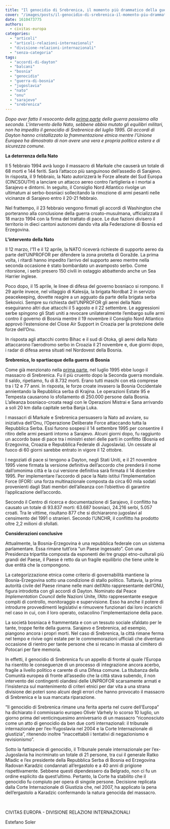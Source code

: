 ```yaml
---
title: "Il genocidio di Srebrenica, il momento più drammatico della guerra di Bosnia - Parte due"
cover: "/images/posts/il-genocidio-di-srebrenica-il-momento-piu-drammatico-della-guerra-di-bosnia-parte-due.jpg"
date: 1610473775
authors:
  - civitas-europa
categories: 
  - "articoli"
  - "articoli-relazioni-internazionali"
  - "divisione-relazioni-internazionali"
  - "senza-categoria"
tags: 
  - "accordi-di-dayton"
  - "balcani"
  - "bosnia"
  - "genocidio"
  - "guerra-di-bosnia"
  - "jugoslavia"
  - "nato"
  - "onu"
  - "sarajevo"
  - "srebrenica"
---
```


_Dopo aver fatto il resoconto della [prima parte](https://civitas-europa.vercel.app/blog/il-genocidio-di-srebrenica-il-momento-piu-drammatico-della-guerra-di-bosnia-parte-uno) della guerra passiamo alla seconda. L'intervento della Nato, sebbene abbia mutato gli equilibri militari, non ha impedito il genocidio di Srebrenica del luglio 1995. Gli accordi di Dayton hanno cristallizzato la frammentazione etnica mentre l'Unione Europea ha dimostrato di non avere una vera e propria politica estera e di sicurezza comune._

**La deterrenza della Nato**

Il 5 febbraio 1994 avrà luogo il massacro di Markale che causerà un totale di 68 morti e 144 feriti. Sarà l’attacco più sanguinoso dell’assedio di Sarajevo. In risposta, il 9 febbraio, la Nato autorizzerà le Forze alleate del Sud Europa (CINCSOUTH) a lanciare un attacco aereo contro l’artiglieria e i mortai a Sarajevo e dintorni. In seguito, il Consiglio Nord Atlantico rivolge un ultimatum ai serbo-bosniaci sollecitando la rimozione di armi pesanti nelle vicinanze di Sarajevo entro il 20-21 febbraio.

Nel frattempo, il 23 febbraio vengono firmati gli accordi di Washington che porteranno alla conclusione della guerra croato-musulmana, ufficializzata il 18 marzo 1994 con la firma del trattato di pace. Le due fazioni divisero il territorio in dieci cantoni autonomi dando vita alla Federazione di Bosnia ed Erzegovina.

**L'intervento della Nato**

Il 12 marzo, l’11 e il 12 aprile, la NATO riceverà richieste di supporto aereo da parte dell’UNPROFOR per difendere la zona protetta di Goražde. La prima volta, i ritardi hanno impedito l’arrivo del supporto aereo mentre nella seconda occasione è stato bombardato un avamposto serbo. Come ritorsione, i serbi presero 150 civili in ostaggio abbattendo anche un Sea Harrier inglese.

Poco dopo, il 15 aprile, le linee di difesa del governo bosniaco si rompono. Il 29 aprile invece, nel villaggio di Kalesija, la brigata Nordbat 2 in servizio peacekeeping, dovette reagire a un agguato da parte della brigata serba Sekovici. Sempre su richiesta dell’UNPROFOR gli aerei della Nato eseguiranno altri due attacchi il 5 agosto e il 22 settembre. Le aggressioni serbe spingono gli Stati uniti a revocare unilateralmente l’embargo sulle armi contro il governo di Bosnia mentre il 19 novembre il Consiglio Nord Atlantico approvò l’estensione del Close Air Support in Croazia per la protezione delle forze dell’Onu.

In risposta agli attacchi contro Bihac e il sud di Otoka, gli aerei della Nato attaccarono l’aerodromo serbo in Croazia il 21 novembre e, due giorni dopo, i radar di difesa aerea situati nel Nordovest della Bosnia.

**Srebrenica, lo spartiacque della guerra di Bosnia**

Come già menzionato nella [prima parte](https://civitas-europa.vercel.app/blog/il-genocidio-di-srebrenica-il-momento-piu-drammatico-della-guerra-di-bosnia-parte-uno), nel luglio 1995 ebbe luogo il massacro di Srebrenica. Fu il più cruento dopo la Seconda guerra mondiale. Il saldo, ripetiamo, fu di 8.732 morti. Erano tutti maschi con età comprese tra i 12 e 77 anni. In risposta, le forze croate invasero la Bosnia Occidentale annientando la Repubblica serba di Krajina. Le operazioni Estate 95 e Tempesta causarono lo sfollamento di 250.000 persone dalla Bosnia. L’alleanza bosniaco-croata reagì con le Operazioni Mistrai e Sana arrivando a soli 20 km dalla capitale serba Banja Luka.

I massacri di Markale e Srebrenica persuasero la Nato ad avviare, su iniziativa dell’Onu, l’Operazione Deliberate Force attaccando tutta la Repubblica Serba. Essi furono sospesi il 14 settembre 1995 per consentire il ritiro delle armi pesanti intorno a Sarajevo. Alcuni giorni dopo, fu raggiunto un accordo base di pace tra i ministri esteri delle parti in conflitto (Bosnia ed Erzegovina, Croazia e Repubblica Federale di Jugoslavia). Un cessate al fuoco di 60 giorni sarebbe entrato in vigore il 12 ottobre.

I negoziati di pace si tengono a Dayton, negli Stati Uniti, e il 21 novembre 1995 viene firmata la versione definitiva dell’accordo che prenderà il nome dall’omonima città e la cui versione definitiva sarà firmata il 14 dicembre 1995. Per implementare l’accordo di pace la Nato istituì l’Implementation Force (IFOR): una forza multinazionale composta da circa 60 mila sodati provenienti dagli Stati membri dell’alleanza con l’obiettivo di garantire l’applicazione dell’accordo.

Secondo il Centro di ricerca e documentazione di Sarajevo, il conflitto ha causato un totale di 93.837 morti: 63.687 bosniaci, 24.216 serbi, 5.057 croati. Tra le vittime, risultano 877 che si dichiararono jugoslavi al censimento del 1991 o stranieri. Secondo l’UNCHR, il conflitto ha prodotto oltre 2,2 milioni di sfollati.

**Considerazioni conclusive**

Attualmente, la Bosnia-Erzegovina è una repubblica federale con un sistema parlamentare. Essa rimane tutt’ora “un Paese ingessato”. Con una Presidenza tripartita composta da esponenti dei tre gruppi etno-culturali più grandi del Paese, il Paese è retto da un fragile equilibrio che tiene unite le due entità che la compongono.

La categorizzazione etnica come criterio di governabilità mantiene la Bosnia-Erzegovina sotto una condizione di stallo politico. Tuttavia, la prima autorità civile del Paese rimane nelle mani dell’Alto rappresentante dell’ONU, figura introdotta con gli accordi di Dayton. Nominato dal Peace _Implementation Council_ delle Nazioni Unite, l’Alto rappresentante esegue compiti di controllo, monitoraggio e supervisione. Esso ha anche il potere di introdurre provvedimenti legislativi e rimuovere funzionari dai loro incarichi nel caso in cui, con il loro operato, ostacolino l’implementazione della pace.

La società bosniaca è frammentata e con un tessuto sociale sfaldato per le tante, troppe ferite della guerra. Sarajevo e Srebrenica, ad esempio, piangono ancora i propri morti. Nel caso di Srebrenica, la città rimane ferma nel tempo e rivive ogni estate per le commemorazioni ufficiali che diventano occasione di rientro per tante persone che si recano in massa al cimitero di Potocari per fare memoria.

In effetti, il genocidio di Srebrenica fu un appello di fronte al quale l’Europa ha risentito le conseguenze di un processo di integrazione ancora acerbo, fragile a livello politico e carente di una Difesa comune. La titubanza della Comunità europea di fronte all’assedio che la città stava subendo, il non intervento dei contingenti olandesi delle UNPROFOR scarsamente armati e l’insistenza sul mantenimento di criteri etnici per dar vita a una strana divisione dei poteri sono alcuni degli errori che hanno provocato il massacro di Srebrenica e la sua mancata riparazione.

“Il genocidio di Srebrenica rimane una ferita aperta nel cuore dell’Europa” ha dichiarato il commissario europeo Olivér Vàrhely lo scorso 10 luglio, un giorno prima del venticinquesimo anniversario di un massacro “riconosciuto come un atto di genocidio da ben due corti internazionali: il tribunale internazionale per l’ex-Yugoslavia nel 2004 e la Corte Internazionale di giustizia”, ritenendo inoltre “inaccettabili i tentativi di negazionismo e revisionismo”.

Sotto la fattispecie di genocidio, il Tribunale penale internazionale per l’ex-Jugoslavia ha incriminato un totale di 21 persone, tra cui il generale Ratko Mladic e l’ex presidente della Repubblica Serba di Bosnia ed Erzegovina Radovan Karadzic condannati all’ergastolo e a 40 anni di prigione rispettivamente. Sebbene questi dipendessero da Belgrado, non ci fu un ordine esplicito da quest’ultimo. Pertanto, la Corte ha stabilito che il genocidio fu compiuto per opera di singole persone. Decisione replicata dalla Corte Internazionale di Giustizia che, nel 2007, ha applicato la pena dell’ergastolo a Karadzic confermando la natura genocida del massacro.

 

CIVITAS EUROPA - DIVISIONE RELAZIONI INTERNAZIONALI

Estefano Soler
